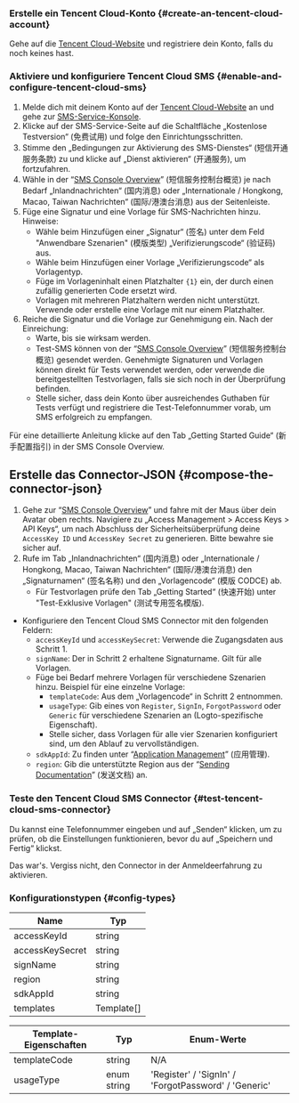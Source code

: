 ### Erstelle ein Tencent Cloud-Konto \{#create-an-tencent-cloud-account}

Gehe auf die [Tencent Cloud-Website](https://cloud.tencent.com/) und registriere dein Konto, falls du noch keines hast.

### Aktiviere und konfiguriere Tencent Cloud SMS \{#enable-and-configure-tencent-cloud-sms}

1. Melde dich mit deinem Konto auf der [Tencent Cloud-Website](https://cloud.tencent.com/) an und gehe zur [SMS-Service-Konsole](https://cloud.tencent.com/product/sms).
2. Klicke auf der SMS-Service-Seite auf die Schaltfläche „Kostenlose Testversion“ (免费试用) und folge den Einrichtungsschritten.
3. Stimme den „Bedingungen zur Aktivierung des SMS-Dienstes“ (短信开通服务条款) zu und klicke auf „Dienst aktivieren“ (开通服务), um fortzufahren.
4. Wähle in der “[SMS Console Overview](https://console.cloud.tencent.com/smsv2)” (短信服务控制台概览) je nach Bedarf „Inlandnachrichten“ (国内消息) oder „Internationale / Hongkong, Macao, Taiwan Nachrichten“ (国际/港澳台消息) aus der Seitenleiste.
5. Füge eine Signatur und eine Vorlage für SMS-Nachrichten hinzu. Hinweise:
   - Wähle beim Hinzufügen einer „Signatur“ (签名) unter dem Feld "Anwendbare Szenarien" (模版类型) „Verifizierungscode“ (验证码) aus.
   - Wähle beim Hinzufügen einer Vorlage „Verifizierungscode“ als Vorlagentyp.
   - Füge im Vorlageninhalt einen Platzhalter `{1}` ein, der durch einen zufällig generierten Code ersetzt wird.
   - Vorlagen mit mehreren Platzhaltern werden nicht unterstützt. Verwende oder erstelle eine Vorlage mit nur einem Platzhalter.
6. Reiche die Signatur und die Vorlage zur Genehmigung ein. Nach der Einreichung:
   - Warte, bis sie wirksam werden.
   - Test-SMS können von der “[SMS Console Overview](https://console.cloud.tencent.com/smsv2)” (短信服务控制台概览) gesendet werden. Genehmigte Signaturen und Vorlagen können direkt für Tests verwendet werden, oder verwende die bereitgestellten Testvorlagen, falls sie sich noch in der Überprüfung befinden.
   - Stelle sicher, dass dein Konto über ausreichendes Guthaben für Tests verfügt und registriere die Test-Telefonnummer vorab, um SMS erfolgreich zu empfangen.

Für eine detaillierte Anleitung klicke auf den Tab „Getting Started Guide“ (新手配置指引) in der SMS Console Overview.

## Erstelle das Connector-JSON \{#compose-the-connector-json}

1. Gehe zur “[SMS Console Overview](https://console.cloud.tencent.com/smsv2)” und fahre mit der Maus über dein Avatar oben rechts. Navigiere zu „Access Management > Access Keys > API Keys“, um nach Abschluss der Sicherheitsüberprüfung deine `AccessKey ID` und `AccessKey Secret` zu generieren. Bitte bewahre sie sicher auf.
2. Rufe im Tab „Inlandnachrichten“ (国内消息) oder „Internationale / Hongkong, Macao, Taiwan Nachrichten“ (国际/港澳台消息) den „Signaturnamen“ (签名名称) und den „Vorlagencode“ (模版 CODCE) ab.
   - Für Testvorlagen prüfe den Tab „Getting Started“ (快速开始) unter "Test-Exklusive Vorlagen" (测试专用签名模版).

- Konfiguriere den Tencent Cloud SMS Connector mit den folgenden Feldern:
  - `accessKeyId` und `accessKeySecret`: Verwende die Zugangsdaten aus Schritt 1.
  - `signName`: Der in Schritt 2 erhaltene Signaturname. Gilt für alle Vorlagen.
  - Füge bei Bedarf mehrere Vorlagen für verschiedene Szenarien hinzu. Beispiel für eine einzelne Vorlage:
    - `templateCode`: Aus dem „Vorlagencode“ in Schritt 2 entnommen.
    - `usageType`: Gib eines von `Register`, `SignIn`, `ForgotPassword` oder `Generic` für verschiedene Szenarien an (Logto-spezifische Eigenschaft).
    - Stelle sicher, dass Vorlagen für alle vier Szenarien konfiguriert sind, um den Ablauf zu vervollständigen.
  - `sdkAppId`: Zu finden unter “[Application Management](https://console.cloud.tencent.com/smsv2/app-manage)” (应用管理).
  - `region`: Gib die unterstützte Region aus der “[Sending Documentation](https://cloud.tencent.com/document/api/382/52071#.E5.9C.B0.E5.9F.9F.E5.88.97.E8.A1.A8)” (发送文档) an.

### Teste den Tencent Cloud SMS Connector \{#test-tencent-cloud-sms-connector}

Du kannst eine Telefonnummer eingeben und auf „Senden“ klicken, um zu prüfen, ob die Einstellungen funktionieren, bevor du auf „Speichern und Fertig“ klickst.

Das war's. Vergiss nicht, den <MainSiteUrl href="/connectors/sms-connectors#enable-phone-number-sign-up-or-sign-in">Connector in der Anmeldeerfahrung zu aktivieren</MainSiteUrl>.

### Konfigurationstypen \{#config-types}

| Name            | Typ        |
| --------------- | ---------- |
| accessKeyId     | string     |
| accessKeySecret | string     |
| signName        | string     |
| region          | string     |
| sdkAppId        | string     |
| templates       | Template[] |

| Template-Eigenschaften | Typ         | Enum-Werte                                           |
| ---------------------- | ----------- | ---------------------------------------------------- |
| templateCode           | string      | N/A                                                  |
| usageType              | enum string | 'Register' / 'SignIn' / 'ForgotPassword' / 'Generic' |
